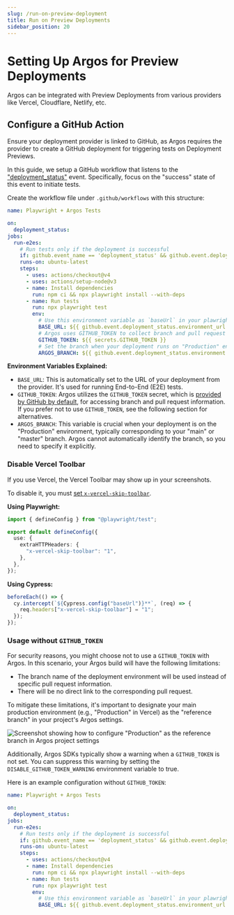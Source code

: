 ```yaml
---
slug: /run-on-preview-deployment
title: Run on Preview Deployments
sidebar_position: 20
---
```


# Setting Up Argos for Preview Deployments

Argos can be integrated with Preview Deployments from various providers like Vercel, Cloudflare, Netlify, etc.

## Configure a GitHub Action

Ensure your deployment provider is linked to GitHub, as Argos requires the provider to create a GitHub deployment for triggering tests on Deployment Previews.

In this guide, we setup a GitHub workflow that listens to the ["deployment_status"](https://docs.github.com/en/actions/using-workflows/events-that-trigger-workflows#deployment_status) event. Specifically, focus on the "success" state of this event to initiate tests.

Create the workflow file under `.github/workflows` with this structure:

```yml
name: Playwright + Argos Tests

on:
  deployment_status:
jobs:
  run-e2es:
    # Run tests only if the deployment is successful
    if: github.event_name == 'deployment_status' && github.event.deployment_status.state == 'success'
    runs-on: ubuntu-latest
    steps:
      - uses: actions/checkout@v4
      - uses: actions/setup-node@v3
      - name: Install dependencies
        run: npm ci && npx playwright install --with-deps
      - name: Run tests
        run: npx playwright test
        env:
          # Use this environment variable as `baseUrl` in your plawright.config.ts
          BASE_URL: ${{ github.event.deployment_status.environment_url }}
          # Argos uses GITHUB_TOKEN to collect branch and pull request information
          GITHUB_TOKEN: ${{ secrets.GITHUB_TOKEN }}
          # Set the branch when your deployment runs on "Production" environment.
          ARGOS_BRANCH: ${{ github.event.deployment_status.environment == 'Production' && 'main' || '' }}
```

**Environment Variables Explained:**

- `BASE_URL`: This is automatically set to the URL of your deployment from the provider. It's used for running End-to-End (E2E) tests.
- `GITHUB_TOKEN`: Argos utilizes the `GITHUB_TOKEN` secret, which is [provided by GitHub by default](https://docs.github.com/en/actions/security-guides/automatic-token-authentication), for accessing branch and pull request information. If you prefer not to use `GITHUB_TOKEN`, see the following section for alternatives.
- `ARGOS_BRANCH`: This variable is crucial when your deployment is on the "Production" environment, typically corresponding to your "main" or "master" branch. Argos cannot automatically identify the branch, so you need to specify it explicitly.

### Disable Vercel Toolbar

If you use Vercel, the Vercel Toolbar may show up in your screenshots.

To disable it, you must [set `x-vercel-skip-toolbar`](https://vercel.com/docs/workflow-collaboration/vercel-toolbar#disable-toolbar-for-session).

**Using Playwright:**

```ts title="playwright.config.ts"
import { defineConfig } from "@playwright/test";

export default defineConfig({
  use: {
    extraHTTPHeaders: {
      "x-vercel-skip-toolbar": "1",
    },
  },
});
```

**Using Cypress:**

```ts title="support/index.js"
beforeEach(() => {
  cy.intercept(`${Cypress.config("baseUrl")}**`, (req) => {
    req.headers["x-vercel-skip-toolbar"] = "1";
  });
});
```

### Usage without `GITHUB_TOKEN`

For security reasons, you might choose not to use a `GITHUB_TOKEN` with Argos. In this scenario, your Argos build will have the following limitations:

- The branch name of the deployment environment will be used instead of specific pull request information.
- There will be no direct link to the corresponding pull request.

To mitigate these limitations, it's important to designate your main production environment (e.g., "Production" in Vercel) as the "reference branch" in your project's Argos settings.

![Screenshot showing how to configure "Production" as the reference branch in Argos project settings](./run-on-preview-deployment/configure-reference-branch.png)

Additionally, Argos SDKs typically show a warning when a `GITHUB_TOKEN` is not set. You can suppress this warning by setting the `DISABLE_GITHUB_TOKEN_WARNING` environment variable to true.

Here is an example configuration without `GITHUB_TOKEN`:

```yml
name: Playwright + Argos Tests

on:
  deployment_status:
jobs:
  run-e2es:
    # Run tests only if the deployment is successful
    if: github.event_name == 'deployment_status' && github.event.deployment_status.state == 'success'
    runs-on: ubuntu-latest
    steps:
      - uses: actions/checkout@v4
      - name: Install dependencies
        run: npm ci && npx playwright install --with-deps
      - name: Run tests
        run: npx playwright test
        env:
          # Use this environment variable as `baseUrl` in your plawright.config.ts
          BASE_URL: ${{ github.event.deployment_status.environment_url }}
```
